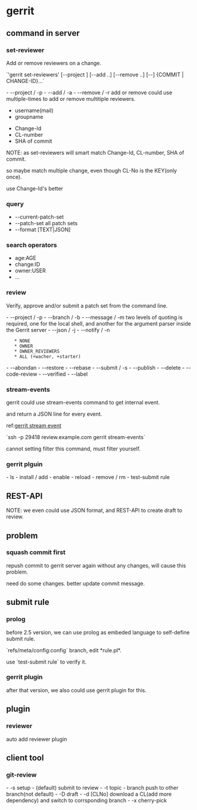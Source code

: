 = gerrit =

== command in server ==
=== set-reviewer ===
Add or remove reviewers on a change.

`'gerrit set-reviewers' [--project <PROJECT>] [--add <REVIEWER> ..] [--remove <REVIEWER>..] [--] {COMMIT | CHANGE-ID}…`

- --project / -p
- --add / -a
- --remove / -r
add or remove could use multiple-times to add or remove multitiple reviewers.

* username(mail)
* groupname

* Change-Id
* CL-number
* SHA of commit

NOTE:
as set-reviewers will smart match Change-Id, CL-number, SHA of commit.

so maybe match multiple change, even though CL-No is the KEY(only once).

use Change-Id's better

=== query ===
* --current-patch-set
* --patch-set               all patch sets
* --format [TEXT|JSON]

=== search operators ===
* age:AGE
* change:ID
* owner:USER
* ...
=== review ===
Verify, approve and/or submit a patch set from the command line.

- --project / -p
- --branch / -b
- --message / -m
two levels of quoting is required, one for the local shell, and another for
the argument parser inside the Gerrit server
- --json / -j
- --notify / -n
    * NONE
    * OWNER
    * OWNER_REVIEWERS
    * ALL (+wacher, +starter)
- --abondan
- --restore
- --rebase
- --submit / -s
- --publish
- --delete
- --code-review
- --verified
- --label

=== stream-events ===
gerrit could use stream-events command to get internal event.

and return a JSON line for every event.

ref:[[https://review.gerrithub.io/Documentation/cmd-stream-events.html|gerrit stream event]]

`ssh -p 29418 review.example.com gerrit stream-events`

cannot setting filter this command, must filter yourself.

=== gerrit plguin ===
- ls
- install / add
- enable
- reload
- remove / rm
- test-submit rule
== REST-API ==
NOTE:
we even could use JSON format, and REST-API to create draft to review.
== problem ==
=== squash commit first ===
repush commit to gerrit server again without any changes, will cause this problem.

need do some changes. better update commit message.

== submit rule ==
=== prolog ===
before 2.5 version, we can use prolog as embeded language to self-define
submit rule.

`refs/meta/config:config` branch, edit *rule.pl*.

use `test-submit rule` to verify it.

=== gerrit plugin ===
after that version, we also could use gerrit plugin for this.

== plugin ==
=== reviewer ===
auto add reviewer plugin

== client tool ==
=== git-review ===
- -s                setup
- (default)         submit to review
- -t                topic
- branch            push to other branch(not default)
- -D                draft
- -d [CLNo]         download a CL(add more dependency) and switch to corrsponding branch
- -x                cherry-pick
